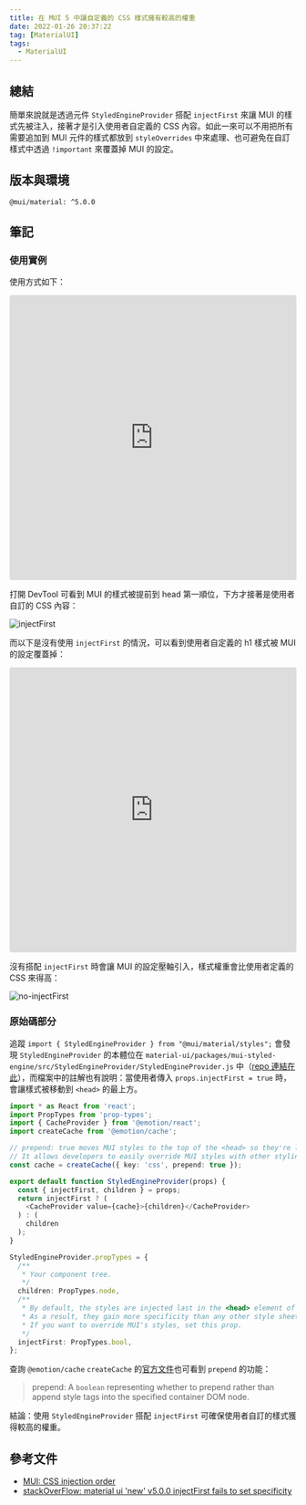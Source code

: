 ```yaml
---
title: 在 MUI 5 中讓自定義的 CSS 樣式擁有較高的權重
date: 2022-01-26 20:37:22
tag: [MaterialUI]
tags:
  - MaterialUI
---
```


## 總結

簡單來說就是透過元件 `StyledEngineProvider` 搭配 `injectFirst` 來讓 MUI 的樣式先被注入，接著才是引入使用者自定義的 CSS 內容。如此一來可以不用把所有需要追加到 MUI 元件的樣式都放到 `styleOverrides` 中來處理、也可避免在自訂樣式中透過 `!important` 來覆蓋掉 MUI 的設定。

## 版本與環境

```plaintext
@mui/material: ^5.0.0
```

## 筆記

### 使用實例

使用方式如下：

<iframe src="https://codesandbox.io/embed/mui-styledengineprovider-injectfirst-lq5091?autoresize=1&fontsize=14&hidenavigation=1&module=%2Fdemo.tsx&theme=dark"
     style="width:100%; height:500px; border:0; border-radius: 4px; overflow:hidden;"
     title="mui-StyledEngineProvider-injectFirst"
     allow="accelerometer; ambient-light-sensor; camera; encrypted-media; geolocation; gyroscope; hid; microphone; midi; payment; usb; vr; xr-spatial-tracking"
     sandbox="allow-forms allow-modals allow-popups allow-presentation allow-same-origin allow-scripts"
   ></iframe>

打開 DevTool 可看到 MUI 的樣式被提前到 head 第一順位，下方才接著是使用者自訂的 CSS 內容：

![injectFirst](/2022/mui-StyledEngineProvider-injectFirst/injectFirst.png)

而以下是沒有使用 `injectFirst` 的情況，可以看到使用者自定義的 h1 樣式被 MUI 的設定覆蓋掉：

<iframe src="https://codesandbox.io/embed/mui-styledengineprovider-injectfirst-forked-ro4zt9?fontsize=14&hidenavigation=1&module=%2Fdemo.tsx&theme=dark"
     style="width:100%; height:500px; border:0; border-radius: 4px; overflow:hidden;"
     title="mui-StyledEngineProvider-injectFirst (forked)"
     allow="accelerometer; ambient-light-sensor; camera; encrypted-media; geolocation; gyroscope; hid; microphone; midi; payment; usb; vr; xr-spatial-tracking"
     sandbox="allow-forms allow-modals allow-popups allow-presentation allow-same-origin allow-scripts"
   ></iframe>

沒有搭配 `injectFirst` 時會讓 MUI 的設定壓軸引入，樣式權重會比使用者定義的 CSS 來得高：

![no-injectFirst](/2023/mui-StyledEngineProvider-injectFirst/no-injectFirst.png)

### 原始碼部分

追蹤 `import { StyledEngineProvider } from "@mui/material/styles";` 會發現 `StyledEngineProvider` 的本體位在 `material-ui/packages/mui-styled-engine/src/StyledEngineProvider/StyledEngineProvider.js` 中（[repo 連結在此](https://github.com/mui/material-ui/blob/master/packages/mui-styled-engine/src/StyledEngineProvider/StyledEngineProvider.js)），而檔案中的註解也有說明：當使用者傳入 `props.injectFirst = true` 時，會讓樣式被移動到 `<head>` 的最上方。

```ts
import * as React from 'react';
import PropTypes from 'prop-types';
import { CacheProvider } from '@emotion/react';
import createCache from '@emotion/cache';

// prepend: true moves MUI styles to the top of the <head> so they're loaded first.
// It allows developers to easily override MUI styles with other styling solutions, like CSS modules.
const cache = createCache({ key: 'css', prepend: true });

export default function StyledEngineProvider(props) {
  const { injectFirst, children } = props;
  return injectFirst ? (
    <CacheProvider value={cache}>{children}</CacheProvider>
  ) : (
    children
  );
}

StyledEngineProvider.propTypes = {
  /**
   * Your component tree.
   */
  children: PropTypes.node,
  /**
   * By default, the styles are injected last in the <head> element of the page.
   * As a result, they gain more specificity than any other style sheet.
   * If you want to override MUI's styles, set this prop.
   */
  injectFirst: PropTypes.bool,
};
```

查詢 `@emotion/cache` `createCache` 的[官方文件](https://emotion.sh/docs/@emotion/cache)也可看到 `prepend` 的功能：

> prepend: A `boolean` representing whether to prepend rather than append style tags into the specified container DOM node.

結論：使用 `StyledEngineProvider` 搭配 `injectFirst` 可確保使用者自訂的樣式獲得較高的權重。

## 參考文件

- [MUI: CSS injection order](https://mui.com/material-ui/guides/interoperability/#css-injection-order)
- [stackOverFlow: material ui 'new' v5.0.0 injectFirst fails to set specificity](https://stackoverflow.com/questions/69217739/material-ui-new-v5-0-0-injectfirst-fails-to-set-specificity)
